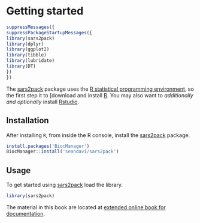 # Getting started


```r
suppressMessages({
suppressPackageStartupMessages({
library(sars2pack)
library(dplyr)
library(ggplot2)
library(tibble)
library(lubridate)
library(DT)
})
})
```

The [sars2pack](https://github.com/seandavi/sars2pack) package uses the [R statistical programming environment](https://www.r-project.org/), 
so the first step it to [download and install [R](https://cloud.r-project.org/). You may also want to _additionally and optionally_ install 
[Rstudio](https://rstudio.com/products/rstudio/download/#download). 

## Installation

After installing `R`, from inside the R console, install the  [sars2pack](https://github.com/seandavi/sars2pack) package.

```r
install.packages('BiocManager')
BiocManager::install('seandavi/sars2pack')
```

## Usage

To get started using [sars2pack](https://github.com/seandavi/sars2pack)  load the library.


```r
library(sars2pack)
```

The material in this book are located at [extended online book for
documentation](https://seandavi.github.io/sars2pack-book/). 
